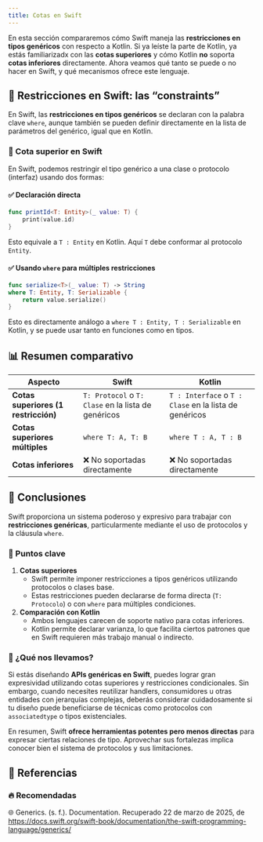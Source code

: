 ```yaml
---
title: Cotas en Swift
---
```


<ReadingTime />
<GithubRepoLink user="r8vnhill" repo="swift-dibs" />

En esta sección compararemos cómo Swift maneja las **restricciones en tipos genéricos** con respecto a Kotlin. Si ya leíste la parte de Kotlin, ya estás familiarizadx con las **cotas superiores** y cómo Kotlin **no** soporta **cotas inferiores** directamente. Ahora veamos qué tanto se puede o no hacer en Swift, y qué mecanismos ofrece este lenguaje.

## 🧭 Restricciones en Swift: las “constraints”

En Swift, las **restricciones en tipos genéricos** se declaran con la palabra clave `where`, aunque también se pueden definir directamente en la lista de parámetros del genérico, igual que en Kotlin.

### 🔼 Cota superior en Swift

En Swift, podemos restringir el tipo genérico a una clase o protocolo (interfaz) usando dos formas:

#### ✅ Declaración directa

```swift
func printId<T: Entity>(_ value: T) {
    print(value.id)
}
```

Esto equivale a `T : Entity` en Kotlin. Aquí `T` debe conformar al protocolo `Entity`.

#### ✅ Usando `where` para múltiples restricciones

```swift
func serialize<T>(_ value: T) -> String
where T: Entity, T: Serializable {
    return value.serialize()
}
```

Esto es directamente análogo a `where T : Entity, T : Serializable` en Kotlin, y se puede usar tanto en funciones como en tipos.

## 📊 Resumen comparativo

| **Aspecto**                                       | **Swift**                                                            | **Kotlin**                                                                |
| ------------------------------------------------- | -------------------------------------------------------------------- | ------------------------------------------------------------------------- |
| **Cotas superiores (1 restricción)**              | `T: Protocol` o `T: Clase` en la lista de genéricos                  | `T : Interface` o `T : Clase` en la lista de genéricos                    |
| **Cotas superiores múltiples**                    | `where T: A, T: B`                                                   | `where T : A, T : B`                                                      |
| **Cotas inferiores**                              | ❌ No soportadas directamente                                         | ❌ No soportadas directamente                                              |

## 🎯 Conclusiones

Swift proporciona un sistema poderoso y expresivo para trabajar con **restricciones genéricas**, particularmente mediante el uso de protocolos y la cláusula `where`.

### 🔑 Puntos clave

1. **Cotas superiores**  
   - Swift permite imponer restricciones a tipos genéricos utilizando protocolos o clases base.
   - Estas restricciones pueden declararse de forma directa (`T: Protocolo`) o con `where` para múltiples condiciones.
3. **Comparación con Kotlin**  
   - Ambos lenguajes carecen de soporte nativo para cotas inferiores.
   - Kotlin permite declarar varianza, lo que facilita ciertos patrones que en Swift requieren más trabajo manual o indirecto.

### 🧰 ¿Qué nos llevamos?

Si estás diseñando **APIs genéricas en Swift**, puedes lograr gran expresividad utilizando cotas superiores y restricciones condicionales. Sin embargo, cuando necesites reutilizar handlers, consumidores u otras entidades con jerarquías complejas, deberás considerar cuidadosamente si tu diseño puede beneficiarse de técnicas como protocolos con `associatedtype` o tipos existenciales. 

En resumen, Swift **ofrece herramientas potentes pero menos directas** para expresar ciertas relaciones de tipo. Aprovechar sus fortalezas implica conocer bien el sistema de protocolos y sus limitaciones.

## 📖 Referencias

### 🔥 Recomendadas

🌐 Generics. (s. f.). Documentation. Recuperado 22 de marzo de 2025, de https://docs.swift.org/swift-book/documentation/the-swift-programming-language/generics/
